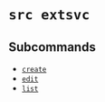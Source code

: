 # `src extsvc`

## Subcommands


* [`create`](references/create.mdx)
* [`edit`](references/edit.mdx)
* [`list`](references/list.mdx)
	